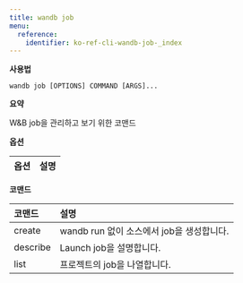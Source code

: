 ---
title: wandb job
menu:
  reference:
    identifier: ko-ref-cli-wandb-job-_index
---

**사용법**

`wandb job [OPTIONS] COMMAND [ARGS]...`

**요약**

W&B job을 관리하고 보기 위한 코맨드

**옵션**

| **옵션** | **설명** |
| :--- | :--- |

**코맨드**

| **코맨드** | **설명** |
| :--- | :--- |
| create | wandb run 없이 소스에서 job을 생성합니다. |
| describe | Launch job을 설명합니다. |
| list | 프로젝트의 job을 나열합니다. |
